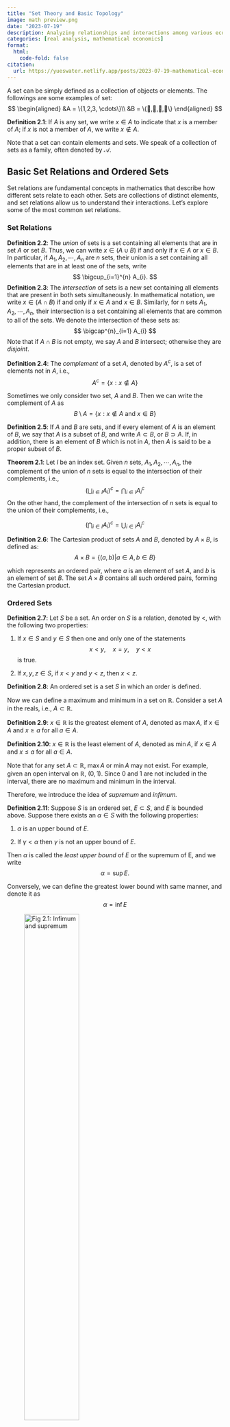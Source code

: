 ```yaml
---
title: "Set Theory and Basic Topology"
image: math preview.png
date: "2023-07-19"
description: Analyzing relationships and interactions among various economic elements.
categories: [real analysis, mathematical economics]
format:
  html: 
    code-fold: false
citation:
  url: https://yueswater.netlify.app/posts/2023-07-19-mathematical-economics-set-theory/
---
```


A set can be simply defined as a collection of objects or elements. The followings are some examples of set:
$$
\begin{aligned}
&A = \{1,2,3, \cdots\}\\
&B = \{🍎,🍌,🍉,🍇\}
\end{aligned}
$$

$\textbf{Definition 2.1}:$ If $A$ is any set, we write $x \in A$ to indicate that $x$ is a member of $A$; if $x$ is not a member of $A$, we write $x \notin A$.

Note that a set can contain elements and sets. We speak of a collection of sets as a family, often denoted by $\mathcal{A}$.

## Basic Set Relations and Ordered Sets

Set relations are fundamental concepts in mathematics that describe how different sets relate to each other. Sets are collections of distinct elements, and set relations allow us to understand their interactions. Let's explore some of the most common set relations.

### Set Relations

$\textbf{Definition 2.2}:$ The *union* of sets is a set containing all elements that are in set $A$ or set $B$. Thus, we can write $x \in (A \cup B)$ if and only if $x \in A$  or $x \in B$. In particular, if $A_{1}, A_{2}, \cdots, A_{n}$ are $n$ sets, their union is a set containing all elements that are in at least one of the sets, write
$$
\bigcup_{i=1}^{n} A_{i}.
$$
$\textbf{Definition 2.3}:$ The *intersection* of sets is a new set containing all elements that are present in both sets simultaneously. In mathematical notation, we write $x \in (A \cap B)$ if and only if $x \in A$ and $x \in B$. Similarly, for $n$ sets $A_{1}, A_{2}, \cdots, A_{n}$, their intersection is a set containing all elements that are common to all of the sets. We denote the intersection of these sets as:
$$
\bigcap^{n}_{i=1} A_{i}
$$
Note that if $A \cap B$ is not empty, we say $A$ and $B$ intersect; otherwise they are *disjoint*.

$\textbf{Definition 2.4}:$ The *complement* of a set $A$, denoted by $A^{c}$, is a set of elements not in $A$, i.e.,
$$
A^{c} = \{x: x \notin A\}
$$

Sometimes we only consider two set, $A$ and $B$. Then we can write the complement of $A$ as
$$
B \setminus A = \{x: x \notin A \text{ and } x \in B \}
$$

$\textbf{Definition 2.5}:$ If $A$ and $B$ are sets, and if every element of $A$ is an element of $B$, we say that $A$ is a subset of $B$, and write $A \subset B$, or $B \supset A$. If, in addition, there is an element of $B$ which is not in $A$, then $A$ is said to be a proper subset of $B$.

$\textbf{Theorem 2.1}:$ Let $I$ be an index set. Given $n$ sets, $A_{1}, A_{2}, \cdots, A_{n}$, the complement of the union of $n$ sets is equal to the intersection of their complements, i.e.,
$$
\left(\bigcup_{i \in I}A_{i}\right)^{c} = \bigcap_{i \in I} A_{i}^{c}
$$
On the other hand, the complement of the intersection of $n$ sets is equal to the union of their complements, i.e.,

$$
\left(\bigcap_{i \in I}A_{i}\right)^{c} = \bigcup_{i \in I} A_{i}^{c}
$$

$\textbf{Definition 2.6}:$ The Cartesian product of sets $A$ and $B$, denoted by $A \times B$, is defined as:
$$
A \times B= \{(a,b) \lvert a \in A,b \in B\}
$$

which represents an ordered pair, where $a$ is an element of set $A$, and $b$ is an element of set $B$. The set $A \times B$ contains all such ordered pairs, forming the Cartesian product.

### Ordered Sets

$\textbf{Definition 2.7}:$ Let $S$ be a set. An order on $S$ is a relation, denoted by $<$, with the following two properties:

1. If $x \in S$ and $y \in S$ then one and only one of the statements 
$$
x<y,\quad x=y, \quad y<x
$$
is true.

2. If $x, y, z \in S$, if $x < y$ and $y < z$, then $x < z$.

$\textbf{Definition 2.8}:$ An ordered set is a set $S$ in which an order is defined.

Now we can define a maximum and minimum in a set on $\mathbb{R}$. Consider a set $A$ in the reals, i.e., $A \subset \mathbb{R}$.

$\textbf{Definition 2.9}$: $x \in \mathbb{R}$ is the greatest element of $A$, denoted as $\max A$, if $x \in A$ and $x \geq a$ for all $a \in A$.

$\textbf{Definition 2.10}:$ $x \in \mathbb{R}$ is the least element of $A$, denoted as $\min A$, if $x \in A$ and $x \leq a$ for all $a \in A$.

Note that for any set $A \subset \mathbb{R}$, $\max A$ or $\min A$ may not exist. For example, given an open interval on $\mathbb{R}$, $(0, 1)$. Since $0$ and $1$ are not included in the interval, there are no maximum and minimum in the interval.

Therefore, we introduce the idea of *supremum* and *infimum.*

$\textbf{Definition 2.11}:$ Suppose $S$ is an ordered set, $E \subset S$, and $E$ is bounded above. Suppose there exists an $\alpha \in S$ with the following properties: 

1. $\alpha$ is an upper bound of $E$.

2. If $\gamma < \alpha$ then $\gamma$ is not an upper bound of $E$.

Then $\alpha$ is called the *least upper bound* of $E$ or the supremum of E, and we write
$$
\alpha = \sup E.
$$

Conversely, we can define the greatest lower bound with same manner, and denote it as
$$
\alpha = \inf E
$$

![Fig 2.1: Infimum and supremum](https://upload.wikimedia.org/wikipedia/commons/0/0a/Infimum_illustration.svg){fig-align="center" width=55%}


## Basic Topology

$\textbf{Definition 2.12}:$ The Euclidean space is the space of vectors of real numbers with $n$ components, denoted by $\mathbb{R}^{n}$. Consider $\left(\mathbb{R}^{n}, d\right)$, where $d$ is Euclidean metric, i.e.,
$$
d(\mathbf{x}, \mathbf{y}) = \sqrt{\sum^{n}_{i=1}(x_{i} - y_{i})^2}, \;\; \forall\mathbf{x}, \mathbf{y} \in \mathbb{R}^{n}.
$$
$\textbf{Definition 2.13}:$ For $x \in \mathbb{R}^{n}$ and $\varepsilon \in \mathbb{R}$, we define a $\varepsilon$-open ball/neighborhood of $x$ as
$$
B_{\varepsilon}(x) = \{y \in \mathbb{R}^{n}\lvert d(x,y) < \varepsilon\}
$$

![Fig 2.2: Neighborhood](https://upload.wikimedia.org/wikipedia/commons/7/79/Neighborhood_illust1.svg){fig-align="center" width=55%}

### Open Sets and Closed Sets

In fact, there are numerous ways to define what an open set is. However, in this note, we use graphical way to define the abstract idea of open set.

$\textbf{Definition 2.14}:$ We say $G \in \mathbb{R}^{n}$ is an open set if for all $x \in G$, there exists $\varepsilon_{x} > 0$, such that $B_{\varepsilon}(x) \subset G$.

![Fig 2.3 Example of open set](fig3.svg){fig-align="center" width=35%}

$\textbf{Theorem 2.2}:$

1. $\varnothing$ and $\mathbb{R}^{n}$ are open.

2. For any collection $\{G_{\alpha}\}$ of open sets, $\bigcup_{\alpha}G_{\alpha}$ is open.

3. For any finite collection $G_{1}, G_{2}, \cdots, G_{n}$ of open sets, $\bigcap^{n}_{i=1}G_{i}$ is open.

$\textit{Proof}.$ 

1. Trivial.

2. Take any $x \in \bigcup_{\alpha}G_{\alpha}$, then $x \in G_{\alpha^{\prime}}$ for some $\alpha^{\prime}$. Since $G_{\alpha^{\prime}}$ is open, there exists $\varepsilon > 0$, $B_{\varepsilon}(x) \subset G_{\alpha^{\prime}}$.

&nbsp;&nbsp;&nbsp;&nbsp;&nbsp;&nbsp; For any $y \in B_{\varepsilon}(x)$, $y \in G_{\alpha^{\prime}}$, so that $y \in \bigcup_{\alpha}G_{\alpha}$, then $B_{\varepsilon}(x) \subset \bigcup_{\alpha}G_{\alpha}$.

3. Take any $x \in \bigcap^{n}_{i=1}G_{i}$, then $x \in G_{i}$ for all $i = 1, 2, \cdots, n$. Since $G_{i}$ is open, there exists $\varepsilon_{i} > 0$, such that $B_{\varepsilon_{i}}(x) \subset G_{i}$.

&nbsp;&nbsp;&nbsp;&nbsp;&nbsp;&nbsp; Let $\varepsilon = \min\{\varepsilon_{1}, \varepsilon_{2}, \cdots, \varepsilon_{n}\}$, then $B_{\varepsilon}(x) \subset G_{i}$  for $i = 1, 2, \cdots, n$, then $B_{\varepsilon}(x) \subset \bigcap^{n}_{i=1}G_{i}$.

Notice that we consider finite case in (3) for the absolute existence of minimum. If we consider infinite case, we cannot guarantee that minimum exists.

$\textbf{Definition 2.15}:$ A system $\mathcal{T} = \{S_{\alpha}\}_{\alpha \in A}$ is a topology on $\mathbf{X}$ if:

1. $\varnothing, \mathbf{X} \in \mathcal{T}$;

2. For all $\{S_{\beta}\}$ with $S_{\beta} \in \mathcal{T}$, then $\bigcup_{\beta}S_{\beta} \in \mathcal{T}$;

3. For all $\{S_{i}\}^{k}_{i=1}$ with $S_{i} \in \mathcal{T}$, then $\bigcap^{k}_{i=1}S_{i} \in \mathcal{T}$.

$\textbf{Definition 2.16}:$ $F \in \mathbb{R}^{n}$ is closed if $G^{c}$ is open.

$\textbf{Theorem 2.3}:$

1. $\varnothing$ and $\mathbb{R}^{n}$ are closed.

2. For any collection $\{F_{\alpha}\}$ of closed sets, $\bigcap_{\alpha}F_{\alpha}$ is closed.

3. For any finite collection $F_{1}, F_{2}, \cdots, F_{n}$ of open sets, $\bigcup^{n}_{i=1}F_{i}$ is closed.









